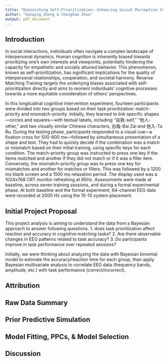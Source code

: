 ```yaml
---
title: "Diminishing Self-Prioritization: Enhancing Social Perception through Reverse Matching Training"
author: "Xunqing Zheng & Chenghao Zhou"
output: pdf_document
---
```


## Introduction
In social interactions, individuals often navigate a complex landscape of interpersonal dynamics. Human cognition is inherently biased towards prioritizing one's own interests and viewpoints, potentially hindering the capacity for empathetic and socially attuned behavior. This phenomenon, known as self-prioritization, has significant implications for the quality of interpersonal relationships, cooperation, and societal harmony. Reverse Matching Training targets the underlying biases associated with self-prioritization directly and aims to reorient individuals' cognitive processes towards a more equitable consideration of others' perspectives. 

In this longitudinal cognitive intervention experiment, fourteen participants were divided into two groups based on their task prioritization: match-priority and mismatch-priority. Initially, they learned to link specific shapes—circles and squares—with textual labels, including "自我-self," "他人-other," and two visually similar Chinese characters, 白哉-Bai Zai and 他入-Ta Ru. During the testing phase, participants responded to a visual cue—a fixation cross for 500-800 ms—followed by simultaneous presentation of a shape and text. They had to quickly decide if the combination was a match or mismatch based on their initial training, using specific keys for each condition. The match-priority group was instructed to press one key if the items matched and another if they did not match or if it was a filler item. Conversely, the mismatch-priority group was to press one key for mismatches and another for matches or fillers. This was followed by a 1200 ms blank screen and a 1500 ms relaxation period. The display used was a 1024x768 CRT monitor refreshing at 85Hz. Assessments were made at baseline, across seven training sessions, and during a formal experimental phase. At both baseline and the formal experiment, 64-channel EEG data were recorded at 2000 Hz using the 10-10 system placement.

## Initial Project Proposal
This project analysis is aiming to understand the data from a Bayesian approach to answer following questions.
  1. does task prioritization affect reaction and accuracy in cognitive matching tasks? 
  2. Are there observable changes in EEG patterns related to task accuracy? 
  3. Do participants improve in task performance over repeated sessions?

Initially, we were thinking about analyzing the data with Bayesian binomial model to estimate the accuracy/reaction time for each group, than apply Bayesian multivariate analysis to correlate EEG data (frequency bands, amplitude, etc.) with task performance (correct/incorrect). 

## Attribution 

## Raw Data Summary

## Prior Predictive Simulation

## Model Fitting, PPCs, & Model Selection

## Discussion
